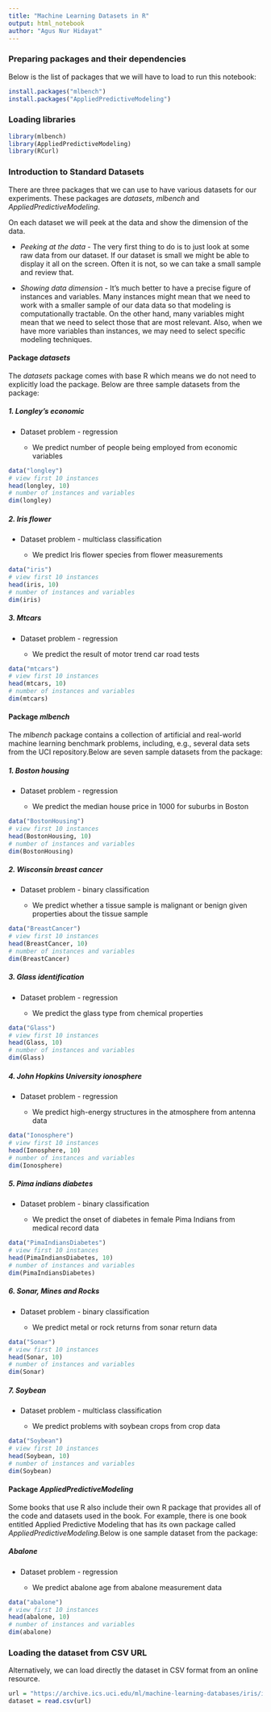 ```yaml
---
title: "Machine Learning Datasets in R"
output: html_notebook
author: "Agus Nur Hidayat"
---
```


### Preparing packages and their dependencies

Below is the list of packages that we will have to load to run this notebook:
```r
install.packages("mlbench")
install.packages("AppliedPredictiveModeling")
```

### Loading libraries

```r
library(mlbench)
library(AppliedPredictiveModeling)
library(RCurl)
```

### Introduction to Standard Datasets

There are three packages that we can use to have various datasets for our experiments. These packages are *datasets*, *mlbench* and *AppliedPredictiveModeling*.

On each dataset we will peek at the data and show the dimension of the data. 

* *Peeking at the data* - The very first thing to do is to just look at some raw data from our dataset. If our dataset is small we might be able to display it all on the screen. Often it is not, so we can take a small sample and review that.

* *Showing data dimension* - It's much better to have a precise figure of instances and variables. Many instances might mean that we need to work with a smaller sample of our data data so that modeling is computationally tractable. On the other hand, many variables might mean that we need to select those that are most relevant. Also, when we have more variables than instances, we may need to select specific modeling techniques.

#### Package *datasets*

The *datasets* package comes with base R which means we do not need to explicitly load the package. Below are three sample datasets from the package:

##### 1. Longley's economic

* Dataset problem - regression
  
    + We predict number of people being employed from economic variables
    
```r
data("longley")
# view first 10 instances
head(longley, 10)
# number of instances and variables
dim(longley)
```

##### 2. Iris flower

* Dataset problem - multiclass classification

    + We predict Iris flower species from flower measurements
    
```r
data("iris")
# view first 10 instances
head(iris, 10)
# number of instances and variables
dim(iris)
```

##### 3. Mtcars

* Dataset problem - regression

    + We predict the result of motor trend car road tests
    
```r
data("mtcars")
# view first 10 instances
head(mtcars, 10)
# number of instances and variables
dim(mtcars)
```

#### Package *mlbench*

The *mlbench* package contains a collection of artificial and real-world machine learning benchmark problems, including, e.g., several data sets from the UCI repository.Below are seven sample datasets from the package:

##### 1. Boston housing

* Dataset problem - regression
  
    + We predict the median house price in 1000 for suburbs in Boston
    
```r
data("BostonHousing")
# view first 10 instances
head(BostonHousing, 10)
# number of instances and variables
dim(BostonHousing)
```

##### 2. Wisconsin breast cancer

* Dataset problem - binary classification
  
    + We predict whether a tissue sample is malignant or benign given properties about the tissue sample
    
```r
data("BreastCancer")
# view first 10 instances
head(BreastCancer, 10)
# number of instances and variables
dim(BreastCancer)
```

##### 3. Glass identification

* Dataset problem - regression
  
    + We predict the glass type from chemical properties
    
```r
data("Glass")
# view first 10 instances
head(Glass, 10)
# number of instances and variables
dim(Glass)
```

##### 4. John Hopkins University ionosphere

* Dataset problem - regression
  
    + We predict high-energy structures in the atmosphere from antenna data

```r
data("Ionosphere")
# view first 10 instances
head(Ionosphere, 10)
# number of instances and variables
dim(Ionosphere)
```

##### 5. Pima indians diabetes

* Dataset problem - binary classification
  
    + We predict the onset of diabetes in female Pima Indians from medical record data
    
```r
data("PimaIndiansDiabetes")
# view first 10 instances
head(PimaIndiansDiabetes, 10)
# number of instances and variables
dim(PimaIndiansDiabetes)
```

##### 6. Sonar, Mines and Rocks

* Dataset problem - binary classification
  
    + We predict metal or rock returns from sonar return data
    
```r
data("Sonar")
# view first 10 instances
head(Sonar, 10)
# number of instances and variables
dim(Sonar)
```

##### 7. Soybean

* Dataset problem - multiclass classification
  
    + We predict problems with soybean crops from crop data
    
```r
data("Soybean")
# view first 10 instances
head(Soybean, 10)
# number of instances and variables
dim(Soybean)
```

#### Package *AppliedPredictiveModeling*

Some books that use R also include their own R package that provides all of the code and datasets used in the book. For example, there is one book entitled Applied Predictive Modeling that has its own package called *AppliedPredictiveModeling*.Below is one sample dataset from the package:

##### Abalone

* Dataset problem - regression
  
    + We predict abalone age from abalone measurement data
    
```r
data("abalone")
# view first 10 instances
head(abalone, 10)
# number of instances and variables
dim(abalone)
```

### Loading the dataset from CSV URL

Alternatively, we can load directly the dataset in CSV format from an online resource.

```r
url = "https://archive.ics.uci.edu/ml/machine-learning-databases/iris/iris.data"
dataset = read.csv(url)
```
